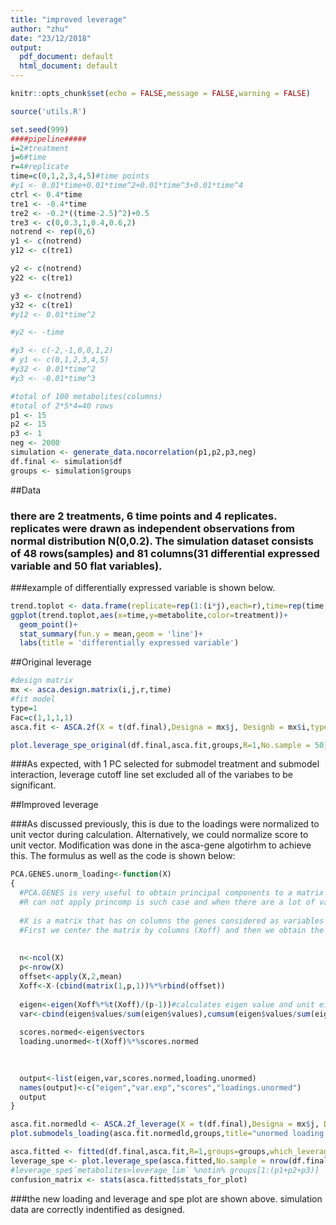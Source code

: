 ```yaml
---
title: "improved leverage"
author: "zhu"
date: "23/12/2018"
output:
  pdf_document: default
  html_document: default
---
```


```r
knitr::opts_chunk$set(echo = FALSE,message = FALSE,warning = FALSE)
```
```r
source('utils.R')
```
```r
set.seed(999)
####pipeline#####
i=2#treatment
j=6#time
r=4#replicate
time=c(0,1,2,3,4,5)#time points
#y1 <- 0.01*time+0.01*time^2+0.01*time^3+0.01*time^4
ctrl <- 0.4*time
tre1 <- -0.4*time
tre2 <- -0.2*((time-2.5)^2)+0.5
tre3 <- c(0,0.3,1,0.4,0.6,2)
notrend <- rep(0,6)
y1 <- c(notrend)
y12 <- c(tre1)

y2 <- c(notrend)
y22 <- c(tre1)

y3 <- c(notrend)
y32 <- c(tre1)
#y12 <- 0.01*time^2

#y2 <- -time

#y3 <- c(-2,-1,0,0,1,2)
# y1 <- c(0,1,2,3,4,5)
#y32 <- 0.01*time^2
#y3 <- -0.01*time^3

#total of 100 metabolites(columns)
#total of 2*5*4=40 rows
p1 <- 15
p2 <- 15
p3 <- 1
neg <- 2000
simulation <- generate_data.nocorrelation(p1,p2,p3,neg)
df.final <- simulation$df
groups <- simulation$groups
```

##Data

### there are 2 treatments, 6 time points and 4 replicates. replicates were drawn as independent observations from normal distribution N(0,0.2). The simulation dataset consists of 48 rows(samples) and 81 columns(31 differential expressed variable and 50 flat variables).

###example of differentially expressed variable is shown below.
```r
trend.toplot <- data.frame(replicate=rep(1:(i*j),each=r),time=rep(time,each=r),treatment=factor(rep(1:i,each=j*r)),metabolite=df.final[1,])
ggplot(trend.toplot,aes(x=time,y=metabolite,color=treatment))+
  geom_point()+
  stat_summary(fun.y = mean,geom = 'line')+
  labs(title = 'differentially expressed variable')
```

##Original leverage

```r
#design matrix
mx <- asca.design.matrix(i,j,r,time)
#fit model
type=1
Fac=c(1,1,1,1)
asca.fit <- ASCA.2f(X = t(df.final),Designa = mx$j, Designb = mx$i,type = type, Fac = Fac,showvar = F,showscree = T)
```

```r
plot.leverage_spe_original(df.final,asca.fit,groups,R=1,No.sample = 50)
```

###As expected, with 1 PC selected for submodel treatment and submodel interaction, leverage cutoff line set excluded all of the variabes to be significant.

##Improved leverage

###As discussed previously, this is due to the loadings were normalized to unit vector during calculation. Alternatively, we could normalize score to unit vector. Modification was done in the asca-gene algotirhm to achieve this. The formulus as well as the code is shown below:

```r
PCA.GENES.unorm_loading<-function(X)
{
  #PCA.GENES is very useful to obtain principal components to a matrix that has more variables than individuals. 
  #R can not apply princomp is such case and when there are a lot of variables eigen(t(X)%*%X) can not be computed.
  
  #X is a matrix that has on columns the genes considered as variables in the PCA analysis.
  #First we center the matrix by columns (Xoff) and then we obtain the eigenvalues and the eigenvectors of the matrix Xoff%*%t(Xoff) and we #use the equivalences between the loadings and scores to obtain the solution
  
  
  n<-ncol(X)
  p<-nrow(X)
  offset<-apply(X,2,mean)
  Xoff<-X-(cbind(matrix(1,p,1))%*%rbind(offset))
  
  eigen<-eigen(Xoff%*%t(Xoff)/(p-1))#calculates eigen value and unit eigen vector of c*cT
  var<-cbind(eigen$values/sum(eigen$values),cumsum(eigen$values/sum(eigen$values)))
  
  scores.normed<-eigen$vectors
  loading.unormed<-t(Xoff)%*%scores.normed
  

  
  output<-list(eigen,var,scores.normed,loading.unormed)
  names(output)<-c("eigen","var.exp","scores","loadings.unormed")
  output
}
```

```r
asca.fit.normedld <- ASCA.2f_leverage(X = t(df.final),Designa = mx$j, Designb = mx$i,type = type, Fac = Fac,showvar = F,showscree = F)
plot.submodels_loading(asca.fit.normedld,groups,title="unormed loading for submodel b.ab")
```


```r
asca.fitted <- fitted(df.final,asca.fit,R=1,groups=groups,which_leverage = ASCA.2f_leverage)
leverage_spe <- plot.leverage_spe(asca.fitted,No.sample = nrow(df.final))
#leverage_spe$`metabolites>leverage_lim` %notin% groups[1:(p1+p2+p3)]
confusion_matrix <- stats(asca.fitted$stats_for_plot)
```

###the new loading and leverage and spe plot are shown above. simulation data are correctly indentified as designed.